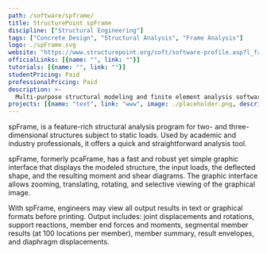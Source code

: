 ```yaml
---
path: /software/spframe/
title: StructurePoint spFrame
discipline: ["Structural Engineering"]
tags: ["Concrete Design", "Structural Analysis", "Frame Analysis"]
logo: ./spFrame.svg
website: "https://www.structurepoint.org/soft/software-profile.asp?l_family_id=34"
officialLinks: [{name: "", link: ""}]
tutorials: [{name: "", link: ""}]
studentPricing: Paid
professionalPricing: Paid
description: >-
  Multi-purpose structural modeling and finite element analysis software for two- and three-dimensional buildings and structures with  straightforward, robust, and quick yet simple spCAD graphical interface.
projects: [{name: "text", link: "www", image: ./placeholder.png, description: "blah blah"}]
---
```


spFrame, is a feature-rich structural analysis program for two- and three-dimensional structures subject to static loads. Used by academic and industry professionals, it offers a quick and straightforward analysis tool.

spFrame, formerly pcaFrame, has a fast and robust yet simple graphic interface that displays the modeled structure, the input loads, the deflected shape, and the resulting moment and shear diagrams. The graphic interface allows zooming, translating, rotating, and selective viewing of the graphical image.

With spFrame, engineers may view all output results in text or graphical formats before printing. Output includes: joint displacements and rotations, support reactions, member end forces and moments, segmental member results (at 100 locations per member), member summary, result envelopes, and diaphragm displacements.
